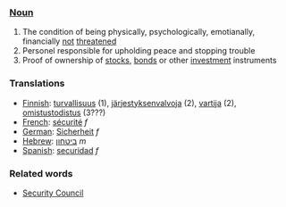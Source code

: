 ===[[Noun]]===

#The condition of being physically, psychologically, emotianally, financially [[not]] [[threatened]]
#Personel responsible for upholding peace and stopping trouble
#Proof of ownership of [[stock]]s, [[bond]]s or other [[investment]] instruments

===Translations===

*[[Finnish]]: [[turvallisuus]] (1), [[järjestyksenvalvoja]] (2), [[vartija]] (2), [[omistustodistus]] (3???)
*[[French]]: [[sécurité]] ''f''
*[[German]]: [[Sicherheit]] ''f''
*[[Hebrew]]: [[ביטחון]] ''m''
*[[Spanish]]: [[securidad]] ''f''


===Related words===

*[[Security Council]]